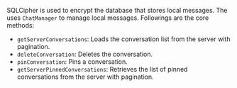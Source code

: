 <PlatformWrapper platform="web">

SQLCipher is used to encrypt the database that stores local messages. The <Vg k="CHAT_SDK"/> uses `ChatManager` to manage local messages. Followings are the core methods:

- `getServerConversations`: Loads the conversation list from the server with pagination.
- `deleteConversation`: Deletes the conversation.
- `pinConversation`: Pins a conversation.
- `getServerPinnedConversations`: Retrieves the list of pinned conversations from the server with pagination.

</PlatformWrapper>
